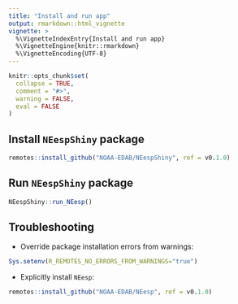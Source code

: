 ```yaml
---
title: "Install and run app"
output: rmarkdown::html_vignette
vignette: >
  %\VignetteIndexEntry{Install and run app}
  %\VignetteEngine{knitr::rmarkdown}
  %\VignetteEncoding{UTF-8}
---
```


```r
knitr::opts_chunk$set(
  collapse = TRUE,
  comment = "#>",
  warning = FALSE,
  eval = FALSE
)
```

## Install `NEespShiny` package
```r
remotes::install_github("NOAA-EDAB/NEespShiny", ref = v0.1.0)
```

## Run `NEespShiny` package
```r
NEespShiny::run_NEesp()
```

## Troubleshooting
- Override package installation errors from warnings: 
```r
Sys.setenv(R_REMOTES_NO_ERRORS_FROM_WARNINGS="true")
```

- Explicitly install `NEesp`:
```r
remotes::install_github("NOAA-EDAB/NEesp", ref = v0.1.0)
```